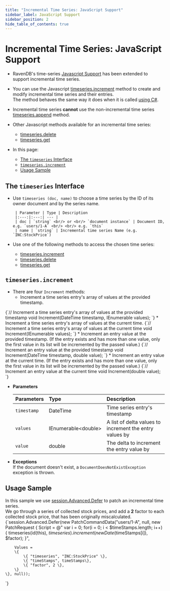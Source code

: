 ```yaml
---
title: "Incremental Time Series: JavaScript Support"
sidebar_label: JavaScript Support
sidebar_position: 2
hide_table_of_contents: true
---
```



# Incremental Time Series: JavaScript Support

<Admonition type="note" title="Note">


* RavenDB's time-series 
  [Javascript Support](../../../../document-extensions/timeseries/client-api/javascript-support) 
  has been extended to support incremental time series.  

* You can use the Javascript [timeseries.increment](../../../../document-extensions/timeseries/incremental-time-series/client-api/javascript-support#timeseries.increment) 
  method to create and modify incremental time series and their entries.  
  The method behaves the same way it does when it is called [using C#](../../../../document-extensions/timeseries/incremental-time-series/client-api/session/increment).  

* Incremental time series **cannot** use the non-incremental time series 
  [timeseries.append](../../../../document-extensions/timeseries/client-api/javascript-support#section-1) method.  

* Other Javascript methods available for an incremental time series:  
   * [timeseries.delete](../../../../document-extensions/timeseries/client-api/javascript-support#section-2)   
   * [timeseries.get](../../../../document-extensions/timeseries/client-api/javascript-support#section-3)  

* In this page:  
  * [The `timeseries` Interface](../../../../document-extensions/timeseries/incremental-time-series/client-api/javascript-support#the-timeseries-interface)  
  * [`timeseries.increment`](../../../../document-extensions/timeseries/incremental-time-series/client-api/javascript-support#timeseries.increment)  
  * [Usage Sample](../../../../document-extensions/timeseries/incremental-time-series/client-api/javascript-support#usage-sample)  

</Admonition>

## The `timeseries` Interface

* Use `timeseries (doc, name)` to  choose a time series by the ID of its owner document and 
  by the series name.  

       | Parameter | Type | Description 
       |:---:|:---:| --- |
       | doc | `string` <br/> or <br/> `document instance` | Document ID, e.g. `users/1-A` <br/> <br/> e.g. `this`  
       | name | `string` | Incremental time series Name (e.g. `INC:StockPrice`) 

* Use one of the following methods to access the chosen time series:  
   * [timeseries.increment](../../../../document-extensions/timeseries/incremental-time-series/client-api/javascript-support#the-timeseries-interface)  
   * [timeseries.delete](../../../../document-extensions/timeseries/client-api/javascript-support#section-2)  
   * [timeseries.get](../../../../document-extensions/timeseries/client-api/javascript-support#section-3)  



## `timeseries.increment`

* There are four `Increment` methods:  
   * Increment a time series entry's array of values at the provided timestamp.   
<TabItem value="something" label="incremental_declaration_increment-values-array-at-provided-timestamp">
<CodeBlock language="csharp">
{`// Increment a time series entry's array of values at the provided timestamp
void Increment(DateTime timestamp, IEnumerable<double> values);
`}
</CodeBlock>
</TabItem>
   * Increment a time series entry's array of values at the current time.  
<TabItem value="something" label="incremental_declaration_increment-values-array-at-current-time">
<CodeBlock language="csharp">
{`// Increment a time series entry's array of values at the current time
void Increment(IEnumerable<double> values);
`}
</CodeBlock>
</TabItem>
   * Increment an entry value at the provided timestamp.  
     (If the entry exists and has more than one value, only the first 
     value in its list will be incremented by the passed value.)  
<TabItem value="something" label="incremental_declaration_increment-value-at-provided-timestamp">
<CodeBlock language="csharp">
{`// Increment an entry value at the provided timestamp
void Increment(DateTime timestamp, double value);
`}
</CodeBlock>
</TabItem>
   * Increment an entry value at the current time.  
     (If the entry exists and has more than one value, only the first 
     value in its list will be incremented by the passed value.)  
<TabItem value="something" label="incremental_declaration_increment-value-at-current-time">
<CodeBlock language="csharp">
{`// Increment an entry value at the current time
void Increment(double value);
`}
</CodeBlock>
</TabItem>

* **Parameters**  

    | Parameters | Type | Description |
    |:-------------|:-------------|:-------------|
    | `timestamp` | DateTime | Time series entry's timestamp |
    | `values` | IEnumerable&lt;double&gt; | A list of delta values to increment the entry values by |
    | `value` | double | The delta to increment the entry value by |

* **Exceptions**  
  If the document doesn't exist, a `DocumentDoesNotExistException` exception is thrown.  



## Usage Sample

In this sample we use 
[session.Advanced.Defer](../../../../document-extensions/timeseries/client-api/session/patch#patching-using-session.advanced.defer) 
to patch an incremental time series.  
We go through a series of collected stock prices, and add a **2** factor to each collected stock price, 
that has been originally miscalculated.  
<TabItem value="something" label="incremental_PatchIncrementalTimeSeries">
<CodeBlock language="csharp">
{`session.Advanced.Defer(new PatchCommandData("users/1-A", null,
    new PatchRequest
    \{
        Script = @"
            var i = 0;
            for(i = 0; i < $timeStamps.length; i++)
            \{
                timeseries(id(this), $timeseries)
                .increment (
                    new Date($timeStamps[i]), 
                    $factor);
            \}",

        Values =
        \{
            \{ "timeseries", "INC:StockPrice" \},
            \{ "timeStamps", timeStamps\},
            \{ "factor", 2 \},
        \}
    \}, null));
`}
</CodeBlock>
</TabItem>



